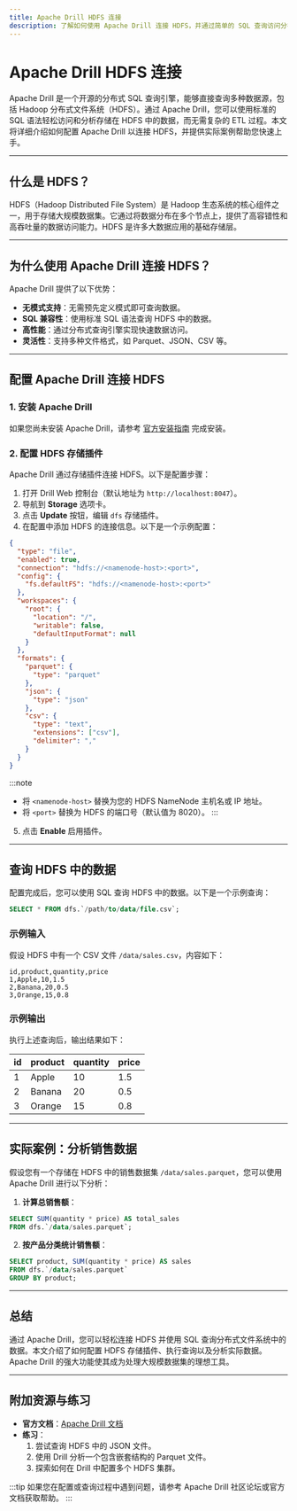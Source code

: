 ```yaml
---
title: Apache Drill HDFS 连接
description: 了解如何使用 Apache Drill 连接 HDFS，并通过简单的 SQL 查询访问分布式文件系统中的数据。
---
```


# Apache Drill HDFS 连接

Apache Drill 是一个开源的分布式 SQL 查询引擎，能够直接查询多种数据源，包括 Hadoop 分布式文件系统（HDFS）。通过 Apache Drill，您可以使用标准的 SQL 语法轻松访问和分析存储在 HDFS 中的数据，而无需复杂的 ETL 过程。本文将详细介绍如何配置 Apache Drill 以连接 HDFS，并提供实际案例帮助您快速上手。

---

## 什么是 HDFS？

HDFS（Hadoop Distributed File System）是 Hadoop 生态系统的核心组件之一，用于存储大规模数据集。它通过将数据分布在多个节点上，提供了高容错性和高吞吐量的数据访问能力。HDFS 是许多大数据应用的基础存储层。

---

## 为什么使用 Apache Drill 连接 HDFS？

Apache Drill 提供了以下优势：
- **无模式支持**：无需预先定义模式即可查询数据。
- **SQL 兼容性**：使用标准 SQL 语法查询 HDFS 中的数据。
- **高性能**：通过分布式查询引擎实现快速数据访问。
- **灵活性**：支持多种文件格式，如 Parquet、JSON、CSV 等。

---

## 配置 Apache Drill 连接 HDFS

### 1. 安装 Apache Drill
如果您尚未安装 Apache Drill，请参考 [官方安装指南](https://drill.apache.org/docs/installing-drill/) 完成安装。

### 2. 配置 HDFS 存储插件
Apache Drill 通过存储插件连接 HDFS。以下是配置步骤：

1. 打开 Drill Web 控制台（默认地址为 `http://localhost:8047`）。
2. 导航到 **Storage** 选项卡。
3. 点击 **Update** 按钮，编辑 `dfs` 存储插件。
4. 在配置中添加 HDFS 的连接信息。以下是一个示例配置：

```json
{
  "type": "file",
  "enabled": true,
  "connection": "hdfs://<namenode-host>:<port>",
  "config": {
    "fs.defaultFS": "hdfs://<namenode-host>:<port>"
  },
  "workspaces": {
    "root": {
      "location": "/",
      "writable": false,
      "defaultInputFormat": null
    }
  },
  "formats": {
    "parquet": {
      "type": "parquet"
    },
    "json": {
      "type": "json"
    },
    "csv": {
      "type": "text",
      "extensions": ["csv"],
      "delimiter": ","
    }
  }
}
```

:::note
- 将 `<namenode-host>` 替换为您的 HDFS NameNode 主机名或 IP 地址。
- 将 `<port>` 替换为 HDFS 的端口号（默认值为 8020）。
:::

5. 点击 **Enable** 启用插件。

---

## 查询 HDFS 中的数据

配置完成后，您可以使用 SQL 查询 HDFS 中的数据。以下是一个示例查询：

```sql
SELECT * FROM dfs.`/path/to/data/file.csv`;
```

### 示例输入
假设 HDFS 中有一个 CSV 文件 `/data/sales.csv`，内容如下：

```csv
id,product,quantity,price
1,Apple,10,1.5
2,Banana,20,0.5
3,Orange,15,0.8
```

### 示例输出
执行上述查询后，输出结果如下：

| id  | product | quantity | price |
|-----|---------|----------|-------|
| 1   | Apple   | 10       | 1.5   |
| 2   | Banana  | 20       | 0.5   |
| 3   | Orange  | 15       | 0.8   |

---

## 实际案例：分析销售数据

假设您有一个存储在 HDFS 中的销售数据集 `/data/sales.parquet`，您可以使用 Apache Drill 进行以下分析：

1. **计算总销售额**：
```sql
SELECT SUM(quantity * price) AS total_sales
FROM dfs.`/data/sales.parquet`;
```

2. **按产品分类统计销售额**：
```sql
SELECT product, SUM(quantity * price) AS sales
FROM dfs.`/data/sales.parquet`
GROUP BY product;
```

---

## 总结

通过 Apache Drill，您可以轻松连接 HDFS 并使用 SQL 查询分布式文件系统中的数据。本文介绍了如何配置 HDFS 存储插件、执行查询以及分析实际数据。Apache Drill 的强大功能使其成为处理大规模数据集的理想工具。

---

## 附加资源与练习

- **官方文档**：[Apache Drill 文档](https://drill.apache.org/docs/)
- **练习**：
  1. 尝试查询 HDFS 中的 JSON 文件。
  2. 使用 Drill 分析一个包含嵌套结构的 Parquet 文件。
  3. 探索如何在 Drill 中配置多个 HDFS 集群。

:::tip
如果您在配置或查询过程中遇到问题，请参考 Apache Drill 社区论坛或官方文档获取帮助。
:::